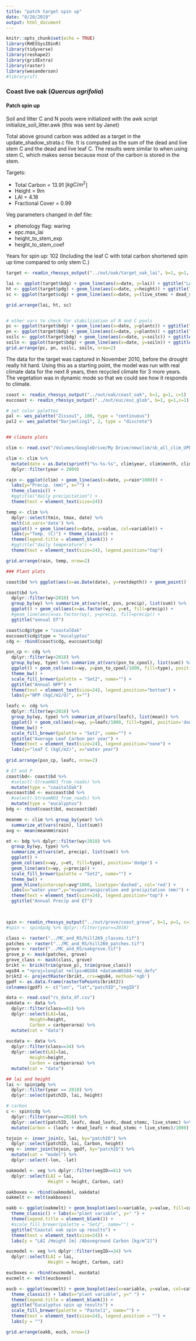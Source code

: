 ```yaml
---
title: "patch target spin up"
date: "8/20/2019"
output: html_document
---
```


```r
knitr::opts_chunk$set(echo = TRUE)
library(RHESSysIOinR)
library(tidyverse)
library(reshape2)
library(gridExtra)
library(raster)
library(wesanderson)
#library(sf)

```

### Coast live oak (*Quercus agrifolia*)

#### Patch spin up 

Soil and litter C and N pools were initialized with the awk script initialize_soil_litter.awk (this was sent by Janet)

Total above ground carbon was added as a target in the update_shadow_strata.c file. It is computed as the sum of the dead and live stem C and the dead and live leaf C. The results were similar to when using stem C, which makes sense because most of the carbon is stored in the stem. 

Targets: 

* Total Carbon = 13.91 [$kgC/m^2$] 
* Height = 9m 
* LAI = 4.18
* Fractional Cover = 0.99

Veg parameters changed in def file: 

* phenology flag: waring
* epc.max_lai
* height_to_stem_exp
* height_to_stem_coef

Years for spin up: 102
(Including the leaf C with total carbon shortened spin up time compared to only stem C.) 

```r
target <- readin_rhessys_output("../out/oak/target_oak_lai", b=1, g=1, p=1, c=1)

lai <- ggplot(target$bdg) + geom_line(aes(x=date, y=lai)) + ggtitle("LAI")
ht <- ggplot(target$pdg) + geom_line(aes(x=date, y=height)) + ggtitle("height")
sc <- ggplot(target$cdg) + geom_line(aes(x=date, y=(live_stemc + dead_stemc + leafc + dead_leafc)/1000)) + ggtitle("Carbon")

grid.arrange(lai, ht, sc)


# other vars to check for stabilization of N and C pools 
pc <- ggplot(target$bdg) + geom_line(aes(x=date, y=plantc)) + ggtitle("Plant C")
pn <- ggplot(target$bdg) + geom_line(aes(x=date, y=plantn)) + ggtitle("Plant N")
soilc <- ggplot(target$bdg) + geom_line(aes(x=date, y=soilc)) + ggtitle("Soil C")
soiln <- ggplot(target$bdg) + geom_line(aes(x=date, y=soiln)) + ggtitle("Soil N")
grid.arrange(pc, pn, soilc, soiln, nrow=2)
```

The data for the target was captured in November 2010, before the drought really hit hard. Using this as a starting point, the model was run with real climate data for the next 8 years, then recycled climate for 3 more years. The vegetation was in dynamic mode so that we could see how it responds to climate. 

```r

coast <- readin_rhessys_output("../out/oak/coast_oak", b=1, g=1, c=1)
euccoast <- readin_rhessys_output("../out/euc/euc_glob", b=1, g=1,c=1)

# set color palettes 
pal <- wes_palette("Zissou1", 100, type = "continuous")
pal2 <- wes_palette("Darjeeling1", 2, type = "discrete")


## climate plots 

clim <- read.csv("/Volumes/GoogleDrive/My Drive/newclim/sb_all_clim_UPDATED.csv")

clim <- clim %>% 
  mutate(date = as.Date(sprintf("%s-%s-%s", clim$year, clim$month, clim$day))) %>% 
  dplyr::filter(year > 2009)

rain <- ggplot(clim) + geom_line(aes(x=date, y=rain*1000)) + 
  labs(y="Precip. (mm)", x="") + 
  theme_classic() + 
  #ggtitle("daily precipitation") + 
  theme(text = element_text(size=24))

temp <- clim %>% 
  dplyr::select(tmin, tmax, date) %>%
  melt(id.vars='date') %>%
  ggplot() + geom_line(aes(x=date, y=value, col=variable)) + 
  labs(y="Temp. (C)") + theme_classic() + 
  theme(legend.title = element_blank()) + 
  #ggtitle("daily temperature") +
  theme(text = element_text(size=24), legend.position="top") 

grid.arrange(rain, temp, nrow=2)

### Plant plots

coast$bd %>% ggplot(aes(x=as.Date(date), y=rootdepth)) + geom_point()

coast$bd %>% 
  dplyr::filter(wy<2018) %>% 
  group_by(wy) %>% summarize_at(vars(et, psn, precip), list(sum)) %>%
  ggplot() + geom_col(aes(x=as.factor(wy), y=et, fill=precip)) + 
  #geom_line(aes(x=as.factor(wy), y=precip, fill=precip)) + 
  ggtitle("annual ET") 

coast$cdg$type = "coastalOak"
euccoast$cdg$type = "eucalyptus"
cdg <- rbind(coast$cdg, euccoast$cdg)

psn_cp <- cdg %>% 
  dplyr::filter(wy<2018) %>% 
  group_by(wy, type) %>% summarize_at(vars(psn_to_cpool), list(sum)) %>%
  ggplot() + geom_col(aes(x=wy, y=psn_to_cpool/1000, fill=type), position='dodge') +
  theme_bw() + 
  scale_fill_brewer(palette = "Set2", name="") +
  ggtitle("Annual NPP") + 
  theme(text = element_text(size=24), legend.position="bottom") + 
  labs(y="NPP (kgC/m2/d)", x="") 

leafc <- cdg %>% 
  dplyr::filter(wy<2018) %>% 
  group_by(wy, type) %>% summarize_at(vars(leafc), list(mean)) %>%
  ggplot() + geom_col(aes(x=wy, y=leafc/1000, fill=type), position='dodge') +
  theme_bw() + 
  scale_fill_brewer(palette = "Set2", name="") +
  ggtitle("Average Leaf Carbon per year") + 
  theme(text = element_text(size=24), legend.position="none") + 
  labs(y="leaf C (kgC/m2)", x="water year") 
  
grid.arrange(psn_cp, leafc, nrow=2)

# ET and P 
coast$bd<- coast$bd %>% 
  #select(-StreamNO3_from_roads) %>% 
  mutate(type = "coastalOak")
euccoast$bd <- euccoast$bd %>% 
  #select(-StreamNO3_from_roads) %>%
  mutate(type = "eucalyptus")
bdg <- rbind(coast$bd, euccoast$bd)

meanmm <- clim %>% group_by(year) %>% 
  summarize_at(vars(rain), list(sum)) 
avg <- mean(meanmm$rain)

et <- bdg %>% dplyr::filter(wy<2018) %>%
  group_by(wy, type) %>% 
  summarize_at(vars(et, precip), list(sum)) %>%
  ggplot() +
  geom_col(aes(x=wy, y=et, fill=type), position='dodge') + 
  geom_line(aes(x=wy, y=precip)) + 
  scale_fill_brewer(palette = "Set2", name="") +
  theme_bw() + 
  geom_hline(yintercept=avg*1000, linetype='dashed', col='red') +
  labs(x="water year",y="evapotranspiration and precipitation (mm)") +
  theme(text = element_text(size=24), legend.position="top") + 
  ggtitle("Annual Precip and ET")
  



```

```r

spin <- readin_rhessys_output("../out/grove/coast_grove", b=1, p=1, c=1, g=1) 
#spin <- spin$pdg %>% dplyr::filter(year==2010)

class <- raster("../MC_and_RS/hill269_classes.tif")
patches <- raster("../MC_and_RS/hill269_patches.tif")
grove <- raster("../MC_and_RS/oakgrove.tif")
grove_p <- mask(patches, grove)
grove_class <- mask(class, grove)
brikt <- brick(trim(grove_p), trim(grove_class))
wgs84 = "+proj=longlat +ellps=WGS84 +datum=WGS84 +no_defs"
brikt2 <- projectRaster(brikt, crs=wgs84, method='ngb')
gpdf <- as.data.frame(rasterToPoints(brikt2))
colnames(gpdf) <- c("lon", "lat","patchID","vegID")

data <- read.csv("rs_data_df.csv")
oakdata <- data %>%
  dplyr::filter(class==81) %>%
  dplyr::select(LAI=lai,
         Height=height,  
         Carbon = carbperarea) %>% 
  mutate(cat = "data")
  
eucdata <- data %>%
  dplyr::filter(class==34) %>%
  dplyr::select(LAI=lai,
         Height=height,  
         Carbon = carbperarea) %>% 
  mutate(cat = "data")

## lai and height
lai <- spin$pdg %>% 
  dplyr::filter(year == 2010) %>% 
  dplyr::select(patchID, lai, height)  

# carbon
c <- spin$cdg %>% 
  dplyr::filter(year==2010) %>% 
  dplyr::select(patchID, leafc, dead_leafc, dead_stemc, live_stemc) %>%
  mutate(Carbon = (leafc + dead_leafc + dead_stemc + live_stemc)/1000)

tojoin <- inner_join(c, lai, by="patchID") %>% 
  dplyr::select(patchID, lai, Carbon, height)
veg <- inner_join(tojoin, gpdf, by="patchID") %>% 
  mutate(cat = "model") %>% 
  dplyr::select(-lon, -lat)

oakmodel <- veg %>% dplyr::filter(vegID==81) %>% 
  dplyr::select(LAI = lai,
                Height = height, Carbon, cat)

oakboxes <- rbind(oakmodel, oakdata)
oakmelt <- melt(oakboxes)

oakb <- ggplot(oakmelt) + geom_boxplot(aes(x=variable, y=value, fill=cat)) +
  theme_classic() + labs(x="plant variable", y=" ") +
  theme(legend.title = element_blank()) + 
  #scale_fill_brewer(palette = "Set2", name="") +
  ggtitle("Coastal oak spin up results") + 
  theme(text = element_text(size=24)) + 
  labs(y = "LAI /Height [m] /Aboveground Carbon [kg/m^2]")

eucmodel <- veg %>% dplyr::filter(vegID==34) %>% 
  dplyr::select(LAI = lai,
                Height = height, Carbon, cat)

eucboxes <- rbind(eucmodel, eucdata)
eucmelt <- melt(eucboxes)

eucb <- ggplot(eucmelt) + geom_boxplot(aes(x=variable, y=value, col=cat, fill=cat)) +
  theme_classic() + labs(x="plant variable", y=" ") +
  theme(legend.title = element_blank()) + 
  ggtitle("Eucalyptus spin up results") + 
  scale_fill_brewer(palette = "Pastel1", name="") +
  theme(text = element_text(size=24), legend.position = "") + 
  labs(y = "")

grid.arrange(oakb, eucb, nrow=1)
```




